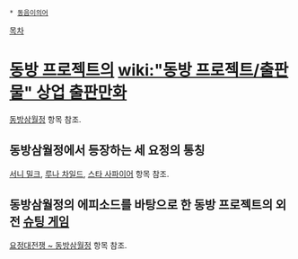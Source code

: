  * [[동음이의어]]

[[목차]]
= [[동방 프로젝트]]의 [[wiki:"동방 프로젝트/출판물" 상업 출판만화]] =
[[동방삼월정]] 항목 참조.

== 동방삼월정에서 등장하는 세 요정의 통칭 ==

[[서니 밀크]], [[루나 차일드]], [[스타 사파이어]] 항목 참조.

== 동방삼월정의 에피소드를 바탕으로 한 동방 프로젝트의 외전 [[슈팅 게임]] ==
[[요정대전쟁 ~ 동방삼월정]] 항목 참조.
